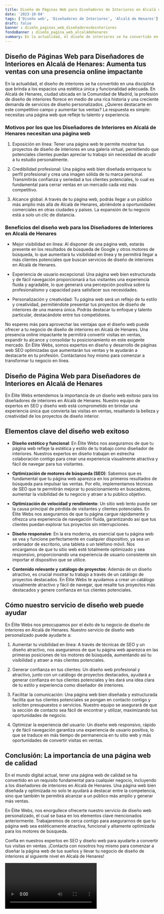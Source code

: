 ```yaml
---
title: Diseño de Páginas Web para Diseñadores de Interiores en Alcalá de Henares
date: '2023-10-04'
tags: ['Diseño web', 'Diseñadores de Interiores', 'Alcalá de Henares']
draft: false
banner : diseño_paginas_web_diseñadoresdeinteriores
fondoBanner : diseño_pagina_web_alcaládehenares
summary: En la actualidad, el diseño de interiores se ha convertido en una disciplina que brinda a los espacios una estética única y funcionalidad adecuada. En Alcalá de Henares, ciudad ubicada en la Comunidad de Madrid, la profesión de diseño de interiores florece en medio de una rica historia y una creciente demanda de servicios de diseño personalizados. ¿Quieres destacarte en este competitivo campo y aumentar tus ventas? La respuesta es simple necesitas una página web que refleje tu talento y experiencia.
---
```


## Diseño de Páginas Web para Diseñadores de Interiores en Alcalá de Henares: Aumenta tus ventas con una presencia online impactante

En la actualidad, el diseño de interiores se ha convertido en una disciplina que brinda a los espacios una estética única y funcionalidad adecuada. En Alcalá de Henares, ciudad ubicada en la Comunidad de Madrid, la profesión de diseño de interiores florece en medio de una rica historia y una creciente demanda de servicios de diseño personalizados. ¿Quieres destacarte en este competitivo campo y aumentar tus ventas? La respuesta es simple: necesitas una página web que refleje tu talento y experiencia.

### Motivos por los que los Diseñadores de Interiores en Alcalá de Henares necesitan una página web

1. Exposición en línea: Tener una página web te permite mostrar tus proyectos de diseño de interiores en una galería virtual, permitiendo que potenciales clientes puedan apreciar tu trabajo sin necesidad de acudir a tu estudio personalmente.

2. Credibilidad profesional: Una página web bien diseñada enriquece tu perfil profesional y crea una imagen sólida de tu marca personal. Transmitirás confianza y seriedad a tus clientes potenciales, lo cual es fundamental para cerrar ventas en un mercado cada vez más competitivo.

3. Alcance global: A través de tu página web, podrás llegar a un público más amplio más allá de Alcalá de Henares, abriéndote a oportunidades comerciales en otras ciudades y países. La expansión de tu negocio está a solo un clic de distancia.

### Beneficios del diseño web para los Diseñadores de Interiores en Alcalá de Henares

- Mejor visibilidad en línea: Al disponer de una página web, estarás presente en los resultados de búsqueda de Google y otros motores de búsqueda, lo que aumentará tu visibilidad en línea y te permitirá llegar a más clientes potenciales que buscan servicios de diseño de interiores en Alcalá de Henares.

- Experiencia de usuario excepcional: Una página web bien estructurada y de fácil navegación proporcionará a tus visitantes una experiencia fluida y agradable, lo que generará una percepción positiva sobre tu profesionalismo y capacidad para satisfacer sus necesidades.

- Personalización y creatividad: Tu página web será un reflejo de tu estilo y creatividad, permitiéndote presentar tus proyectos de diseño de interiores de una manera única. Podrás destacar tu enfoque y talento particular, destacándote entre tus competidores.

No esperes más para aprovechar las ventajas que el diseño web puede ofrecer a tu negocio de diseño de interiores en Alcalá de Henares. Una presencia online impactante te permitirá convertir visitas en ventas, expandir tu alcance y consolidar tu posicionamiento en este exigente mercado. En Élite Webs, somos expertos en diseño y desarrollo de páginas web SEO optimizadas que aumentarán tus ventas y te ayudarán a destacarte en tu profesión. Contáctanos hoy mismo para comenzar a transformar tu negocio en línea.

<GifSeo />

<Cta />

## Diseño de Página Web para Diseñadores de Interiores en Alcalá de Henares

En Élite Webs entendemos la importancia de un diseño web exitoso para los diseñadores de interiores en Alcalá de Henares. Nuestro equipo de expertos en SEO y diseño web está comprometido en brindar una experiencia única que convierta las visitas en ventas, resaltando la belleza y creatividad de los proyectos de diseño interior.

## Elementos clave del diseño web exitoso

- **Diseño estético y funcional**: En Élite Webs nos aseguramos de que tu página web refleje la estética y estilo de tu trabajo como diseñador de interiores. Nuestros expertos en diseño trabajan en estrecha colaboración contigo para crear una experiencia visualmente atractiva y fácil de navegar para tus visitantes.

- **Optimización de motores de búsqueda (SEO)**: Sabemos que es fundamental que tu página web aparezca en los primeros resultados de búsqueda para impulsar las ventas. Por ello, implementamos técnicas de SEO que te permitirán mejorar tu posicionamiento en buscadores, aumentar la visibilidad de tu negocio y atraer a tu público objetivo.

- **Optimización de velocidad y rendimiento**: Un sitio web lento puede ser la causa principal de pérdida de visitantes y clientes potenciales. En Élite Webs nos aseguramos de que tu página cargue rápidamente y ofrezca una experiencia de navegación fluida, garantizando así que tus clientes puedan explorar tus proyectos sin interrupciones.

- **Diseño responsive**: En la era moderna, es esencial que tu página web se vea y funcione perfectamente en cualquier dispositivo, ya sea un ordenador de escritorio, una tableta o un teléfono móvil. Nos encargamos de que tu sitio web esté totalmente optimizado y sea responsivo, proporcionando una experiencia de usuario consistente sin importar el dispositivo que se utilice.

- **Contenido relevante y catálogo de proyectos**: Además de un diseño atractivo, es crucial mostrar tu trabajo a través de un catálogo de proyectos destacados. En Élite Webs te ayudamos a crear un catálogo visualmente atractivo y fácil de navegar, que resalte tus proyectos más destacados y genere confianza en tus clientes potenciales.

## Cómo nuestro servicio de diseño web puede ayudar

En Élite Webs nos preocupamos por el éxito de tu negocio de diseño de interiores en Alcalá de Henares. Nuestro servicio de diseño web personalizado puede ayudarte a:

1. Aumentar tu visibilidad en línea: A través de técnicas de SEO y un diseño atractivo, nos aseguramos de que tu página web aparezca en las primeras posiciones de los motores de búsqueda, aumentando así tu visibilidad y atraer a más clientes potenciales.

2. Generar confianza en tus clientes: Un diseño web profesional y atractivo, junto con un catálogo de proyectos destacados, ayudará a generar confianza en tus clientes potenciales y les dará una idea clara de tu estilo y experiencia como diseñador de interiores.

3. Facilitar la comunicación: Una página web bien diseñada y estructurada facilita que tus clientes potenciales se pongan en contacto contigo y soliciten presupuestos o servicios. Nuestro equipo se asegurará de que la sección de contacto sea fácil de encontrar y utilizar, maximizando tus oportunidades de negocio.

4. Optimizar la experiencia del usuario: Un diseño web responsivo, rápido y de fácil navegación garantiza una experiencia de usuario positiva, lo que se traduce en más tiempo de permanencia en tu sitio web y más oportunidades de convertir visitas en ventas.

## Conclusión: La importancia de una página web de calidad

En el mundo digital actual, tener una página web de calidad se ha convertido en un requisito fundamental para cualquier negocio, incluyendo a los diseñadores de interiores en Alcalá de Henares. Una página web bien diseñada y optimizada no solo te ayudará a destacar entre la competencia, sino que también te permitirá alcanzar a un público más amplio y generar más ventas.

En Élite Webs, nos enorgullece ofrecerte nuestro servicio de diseño web personalizado, el cual se basa en los elementos clave mencionados anteriormente. Trabajaremos de cerca contigo para asegurarnos de que tu página web sea estéticamente atractiva, funcional y altamente optimizada para los motores de búsqueda.

Confía en nuestros expertos en SEO y diseño web para ayudarte a convertir tus visitas en ventas. ¡Contacta con nosotros hoy mismo para comenzar a diseñar la página web de tus sueños y llevar tu negocio de diseño de interiores al siguiente nivel en Alcalá de Henares!

<Video />

<CtaBot job='Diseñadores de Interiores' city='Alcalá de Henares'/>

<Gmaps query='Alcalá de Henares+españa+maps' />